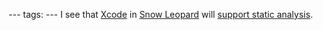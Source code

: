 ---
tags:
---
I see that [[Xcode]] in [[Snow Leopard]] will [http://www.apple.com/macosx/refinements/enhancements-refinements.html support static analysis].
